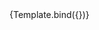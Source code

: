 

<Meta title="Components/InputText/Icon" component={VvInputText} />

<Canvas>
	<Story
		name="Icon"
		play={iconTest}
		args={{
			name: 'input-text-icon',
			label: 'Input Text with Icon',
			icon: 'add',
			'data-testId': 'input-text'
		}}>
		{Template.bind({})}
	</Story>
</Canvas>
